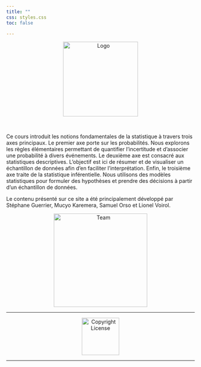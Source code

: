 ```yaml
---
title: ""
css: styles.css
toc: false

---
```




<div style="text-align: center;"><img src="img/logo_intro_stat.png" width="200px" alt="Logo"></div>

<br>

Ce cours introduit les notions fondamentales de la statistique à travers trois axes principaux.
Le premier axe porte sur les probabilités. Nous explorons les règles élémentaires permettant de quantifier l’incertitude et d’associer une probabilité à divers événements.
Le deuxième axe est consacré aux statistiques descriptives. L'objectif est ici de résumer et de visualiser un échantillon de données afin d’en faciliter l’interprétation.
Enfin, le troisième axe traite de la statistique inférentielle. Nous utilisons des modèles statistiques pour formuler des hypothèses et prendre des décisions à partir d’un échantillon de données.

Le contenu présenté sur ce site a été principalement développé par Stéphane Guerrier, Mucyo Karemera, Samuel Orso et Lionel Voirol.

 <div style="text-align: center;"><img src="img/team2.png" width="250px" alt="Team"></div>

---


<div style="text-align: center;"><img src="img/licence.png" width="100px" alt="Copyright License"></div>


---
